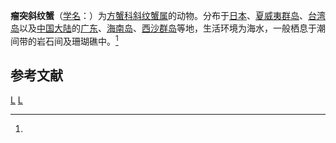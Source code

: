 {{Speciesbox
| taxon = Plagusia tuberculata
| binomial_authority = (Lamarck, 1818)<ref name='id12043'>{{cite web| url =http://www.bioinfo.cn/db05/BjdwSpecies.php?action=view&id=12043| title =瘤突斜纹蟹| work =《中国动物物种编目数据库》| publisher =中国科学院微生物研究所| author =中国科学院动物研究所| accessdate =2009-04-28| deadurl =yes| archiveurl =https://web.archive.org/web/20160305075833/http://www.bioinfo.cn/db05/BjdwSpecies.php?action=view&id=12043| archivedate =2016-03-05}}</ref>
}}

'''瘤突斜纹蟹'''（[[学名|学名]]：{{lang|la|''Plagusia tuberculata''}}）为[[方蟹科|方蟹科]][[斜纹蟹属|斜纹蟹属]]的动物。分布于[[日本|日本]]、[[夏威夷群岛|夏威夷群岛]]、[[台湾岛|台湾岛]]以及[[中国大陆|中国大陆]]的[[广东|广东]]、[[海南岛|海南岛]]、[[西沙群岛|西沙群岛]]等地，生活环境为海水，一般栖息于潮间带的岩石间及珊瑚礁中。<ref name='id12043'/>

== 参考文献 ==
{{reflist}}

{{螃蟹小作品}}

{{Taxonbar}}
[[Category:_1818年描述的动物|L]]
[[Category:斜纹蟹属|L]]